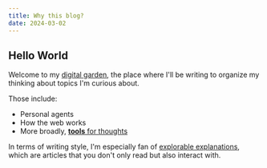 ```yaml
---
title: Why this blog?
date: 2024-03-02
---
```


## Hello World

Welcome to my [digital garden](https://maggieappleton.com/garden-history/), the place where I'll be writing to organize my thinking about topics I'm curious about.

Those include:
- Personal agents
- How the web works
- More broadly, [**tools** for thoughts](https://maggieappleton.com/tools-for-thought/)

In terms of writing style, I'm especially fan of [explorable explanations](https://worrydream.com/ExplorableExplanations/), which are articles that you don't only read but also interact with.